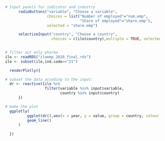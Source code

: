 ```{r, echo=FALSE}


# Input panels for indicator and industry
      radioButtons("variable", "Choose a variable",
                   choices = list("Number of employed"="num.emp", 
                                  "Share of employed"="share.emp"),
                   selected = "share.emp")

      selectizeInput("country", "Choose a country",
                     choices = c(ilo$country),multiple = TRUE, selected = "CHE")
    
```


```{r, echo=FALSE}

# filter out only pharma
ilo <- readRDS("iloemp_2020_final.rds")
ilo <- subset(ilo,ind.code=="21")

  renderPlotly({

# subset the data accoding to the input:
  dr <- reactive({ilo %>%
                  filter(variable %in% input$variable,
                         country %in% input$country)
      }) 

# make the plot
  ggplotly(  
          ggplot(dr(),aes(x = year, y = value, group = country, colour = country)) +
          geom_line()
      )
    
  })

```

